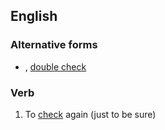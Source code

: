 {{also|doublecheck|double check}}

==English==

===Alternative forms===
* {{l|en|doublecheck}}, [[double check#verb|double check]]

===Verb===
{{en-verb}}

# To [[check]] again (just to be sure)
